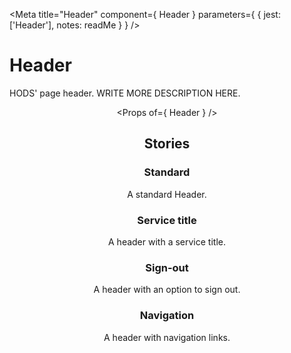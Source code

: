 
<Meta
  title="Header"
  component={ Header }
  parameters={ {
    jest: ['Header'],
    notes: readMe
  } }
/>

# Header

HODS' page header.
WRITE MORE DESCRIPTION HERE.

<Preview withToolbar>
  <Story name="Header">
    <Header title="Service name" />
  </Story>
</Preview>

<Props of={ Header } />


## Stories
### Standard

A standard Header.

<Preview>
  <Story name="Standard">
    <Header />
  </Story>
</Preview>


### Service title

A header with a service title.

<Preview>
  <Story name="Service title">
    <Header title="Service name" />
  </Story>
</Preview>


### Sign-out

A header with an option to sign out.

<Preview>
  <Story name="Sign-out">
    <Header
      accountHref="#/my-account"
      title="Service name"
      signOutHref="#/auth/sign-out"
      username="User name"
    />
  </Story>
</Preview>


### Navigation

A header with navigation links.

<Preview>
  <Story name="Navigation">
    <Header
      accountHref="#/my-account"
      navigation={[
        { href: '/styles', text: 'Styles', active: true },
        { href: '/components', text: 'Components' },
        { href: '/patterns', text: 'Patterns' },
        { href: '/resources', text: 'Resources' },
        { href: '/get-involved', text: 'Get involved' }
      ]}
      title="Service name"
      signOutHref="#/auth/sign-out"
      username="User name"
    />
  </Story>
</Preview>